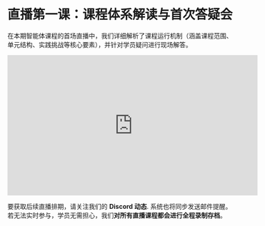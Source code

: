 # 直播第一课：课程体系解读与首次答疑会

在本期智能体课程的首场直播中，我们详细解析了课程运行机制（涵盖课程范围、单元结构、实践挑战等核心要素），并针对学员疑问进行现场解答。

<iframe width="560" height="315" src="https://www.youtube.com/embed/iLVyYDbdSmM?si=TCX5Ai3uZuKLXq45" title="YouTube video player" frameborder="0" allow="accelerometer; autoplay; clipboard-write; encrypted-media; gyroscope; picture-in-picture; web-share" referrerpolicy="strict-origin-when-cross-origin" allowfullscreen></iframe>

要获取后续直播排期，请关注我们的 **Discord 动态**. 系统也将同步发送邮件提醒。若无法实时参与，学员无需担心，我们**对所有直播课程都会进行全程录制存档**。